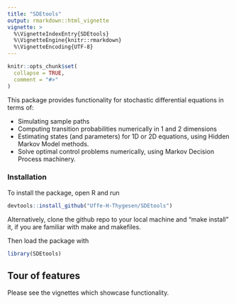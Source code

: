 ```yaml
---
title: "SDEtools"
output: rmarkdown::html_vignette
vignette: >
  %\VignetteIndexEntry{SDEtools}
  %\VignetteEngine{knitr::rmarkdown}
  %\VignetteEncoding{UTF-8}
---
```


```r
knitr::opts_chunk$set(
  collapse = TRUE,
  comment = "#>"
)
```

This package provides functionality for stochastic differential equations in terms of: 

* Simulating sample paths
* Computing transition probabilities numerically in 1 and 2 dimensions
* Estimating states (and parameters) for 1D or 2D equations, using Hidden Markov Model methods.
* Solve optimal control problems numerically, using Markov Decision Process machinery.

### Installation

To install the package, open R and run 

```r
devtools::install_github("Uffe-H-Thygesen/SDEtools")
```

Alternatively, clone the github repo to your local machine and "make install" it, if you are familiar with make and makefiles. 

Then load the package with 

```r
library(SDEtools)
```

## Tour of features

Please see the vignettes which showcase functionality. 
